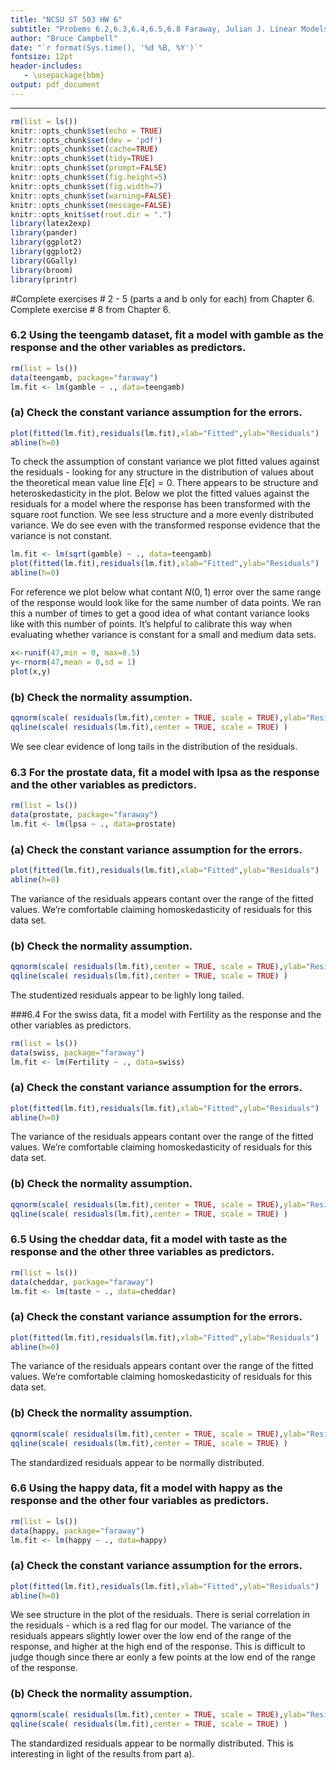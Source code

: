 ```yaml
---
title: "NCSU ST 503 HW 6"
subtitle: "Probems 6.2,6.3,6.4,6.5,6.8 Faraway, Julian J. Linear Models with R, Second Edition Chapman & Hall / CRC Press."
author: "Bruce Campbell"
date: "`r format(Sys.time(), '%d %B, %Y')`"
fontsize: 12pt
header-includes:
   - \usepackage{bbm}
output: pdf_document
---
```


---
```r
rm(list = ls())
knitr::opts_chunk$set(echo = TRUE)
knitr::opts_chunk$set(dev = 'pdf')
knitr::opts_chunk$set(cache=TRUE)
knitr::opts_chunk$set(tidy=TRUE)
knitr::opts_chunk$set(prompt=FALSE)
knitr::opts_chunk$set(fig.height=5)
knitr::opts_chunk$set(fig.width=7)
knitr::opts_chunk$set(warning=FALSE)
knitr::opts_chunk$set(message=FALSE)
knitr::opts_knit$set(root.dir = ".")
library(latex2exp)   
library(pander)
library(ggplot2)
library(ggplot2)
library(GGally)
library(broom)
library(printr)
```

#Complete exercises # 2 - 5 (parts a and b only for each) from Chapter 6. Complete exercise # 8 from Chapter 6.

### 6.2 Using the teengamb dataset, fit a model with gamble as the response and the other variables as predictors. 

```r
rm(list = ls())
data(teengamb, package="faraway")
lm.fit <- lm(gamble ~ ., data=teengamb)
```
### (a) Check the constant variance assumption for the errors.

```r
plot(fitted(lm.fit),residuals(lm.fit),xlab="Fitted",ylab="Residuals")
abline(h=0)
```

To check the assumption of constant variance we plot fitted values against the residuals - looking for any structure in the distribution of values about the theoretical mean value line $E[\epsilon]=0$. There appears to be structure and heteroskedasticity in the plot.  Below we plot the fitted values against the residuals for a model where the response has been transformed with the square root function. We see less structure and a more evenly distributed variance.  We do see even with the transformed response evidence that the variance is not constant. 

```r
lm.fit <- lm(sqrt(gamble) ~ ., data=teengamb)
plot(fitted(lm.fit),residuals(lm.fit),xlab="Fitted",ylab="Residuals")
abline(h=0)
```

For reference we plot below what contant $N(0,1)$ error over the same range of the response would look like for the same number of data points.  We ran this a number of times to get a good idea of what contant variance looks like with this number of points. It's helpful to calibrate this way when evaluating whether variance is constant for a small and medium data sets. 

```r
x<-runif(47,min = 0, max=8.5)
y<-rnorm(47,mean = 0,sd = 1)
plot(x,y)

```

### (b) Check the normality assumption. 

```r
qqnorm(scale( residuals(lm.fit),center = TRUE, scale = TRUE),ylab="Residuals",main="Q-Q Plot of Standardized Residuals")
qqline(scale( residuals(lm.fit),center = TRUE, scale = TRUE) )
```

We see clear evidence of long tails in the distribution of the residuals. 

### 6.3 For the prostate data, fit a model with lpsa as the response and the other variables as predictors. 

```r
rm(list = ls())
data(prostate, package="faraway")
lm.fit <- lm(lpsa ~ ., data=prostate)
```

### (a) Check the constant variance assumption for the errors.

```r
plot(fitted(lm.fit),residuals(lm.fit),xlab="Fitted",ylab="Residuals")
abline(h=0)
```

The variance of the residuals appears contant over the range of the fitted values.  We're comfortable claiming homoskedasticity of residuals for this data set. 

### (b) Check the normality assumption. 

```r
qqnorm(scale( residuals(lm.fit),center = TRUE, scale = TRUE),ylab="Residuals",main="Q-Q Plot of Standardized Residuals")
qqline(scale( residuals(lm.fit),center = TRUE, scale = TRUE) )
```

The studentized residuals appear to be lighly long tailed.

###6.4 For the swiss data, fit a model with Fertility as the response and the other variables as predictors. 

```r
rm(list = ls())
data(swiss, package="faraway")
lm.fit <- lm(Fertility ~ ., data=swiss)
```

### (a) Check the constant variance assumption for the errors.

```r
plot(fitted(lm.fit),residuals(lm.fit),xlab="Fitted",ylab="Residuals")
abline(h=0)
```

The variance of the residuals appears contant over the range of the fitted values.  We're comfortable claiming homoskedasticity of residuals for this data set. 

### (b) Check the normality assumption. 

```r
qqnorm(scale( residuals(lm.fit),center = TRUE, scale = TRUE),ylab="Residuals",main="Q-Q Plot of Standardized Residuals")
qqline(scale( residuals(lm.fit),center = TRUE, scale = TRUE) )
```

### 6.5 Using the cheddar data, fit a model with taste as the response and the other three variables as predictors. 


```r
rm(list = ls())
data(cheddar, package="faraway")
lm.fit <- lm(taste ~ ., data=cheddar)
```

### (a) Check the constant variance assumption for the errors.

```r
plot(fitted(lm.fit),residuals(lm.fit),xlab="Fitted",ylab="Residuals")
abline(h=0)
```

The variance of the residuals appears contant over the range of the fitted values.  We're comfortable claiming homoskedasticity of residuals for this data set. 

### (b) Check the normality assumption. 

```r
qqnorm(scale( residuals(lm.fit),center = TRUE, scale = TRUE),ylab="Residuals",main="Q-Q Plot of Standardized Residuals")
qqline(scale( residuals(lm.fit),center = TRUE, scale = TRUE) )
```

The standardized residuals appear to be normally distributed. 


### 6.6 Using the happy data, fit a model with happy as the response and the other four variables as predictors. 


```r
rm(list = ls())
data(happy, package="faraway")
lm.fit <- lm(happy ~ ., data=happy)
```

### (a) Check the constant variance assumption for the errors.

```r
plot(fitted(lm.fit),residuals(lm.fit),xlab="Fitted",ylab="Residuals")
abline(h=0)
```

We see structure in the plot of the residuals.  There is serial correlation in the residuals - which is a red flag for our model. The variance of the residuals appears slightly lower over the low end of the range of the response, and higher at the high end of the response.  This is difficult to judge though since there ar eonly a few points at the low end of the range of the response.   

### (b) Check the normality assumption. 

```r
qqnorm(scale( residuals(lm.fit),center = TRUE, scale = TRUE),ylab="Residuals",main="Q-Q Plot of Standardized Residuals")
qqline(scale( residuals(lm.fit),center = TRUE, scale = TRUE) )
```


The standardized residuals appear to be normally distributed.  This is interesting in light of the results from part a).




















